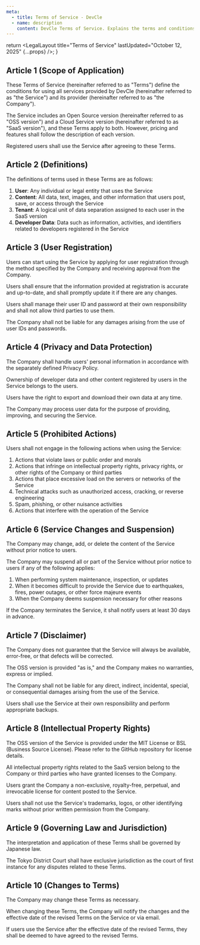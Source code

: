 ```yaml
---
meta:
  - title: Terms of Service - DevCle
  - name: description
    content: DevCle Terms of Service. Explains the terms and conditions of use, and the rights and obligations of users.
---
```



  return <LegalLayout title="Terms of Service" lastUpdated="October 12, 2025" {...props} />;
}

## Article 1 (Scope of Application)

These Terms of Service (hereinafter referred to as "Terms") define the conditions for using all services provided by DevCle (hereinafter referred to as "the Service") and its provider (hereinafter referred to as "the Company").

The Service includes an Open Source version (hereinafter referred to as "OSS version") and a Cloud Service version (hereinafter referred to as "SaaS version"), and these Terms apply to both. However, pricing and features shall follow the description of each version.

Registered users shall use the Service after agreeing to these Terms.

## Article 2 (Definitions)

The definitions of terms used in these Terms are as follows:

1. **User**: Any individual or legal entity that uses the Service
2. **Content**: All data, text, images, and other information that users post, save, or access through the Service
3. **Tenant**: A logical unit of data separation assigned to each user in the SaaS version
4. **Developer Data**: Data such as information, activities, and identifiers related to developers registered in the Service

## Article 3 (User Registration)

Users can start using the Service by applying for user registration through the method specified by the Company and receiving approval from the Company.

Users shall ensure that the information provided at registration is accurate and up-to-date, and shall promptly update it if there are any changes.

Users shall manage their user ID and password at their own responsibility and shall not allow third parties to use them.

The Company shall not be liable for any damages arising from the use of user IDs and passwords.

## Article 4 (Privacy and Data Protection)

The Company shall handle users' personal information in accordance with the separately defined Privacy Policy.

Ownership of developer data and other content registered by users in the Service belongs to the users.

Users have the right to export and download their own data at any time.

The Company may process user data for the purpose of providing, improving, and securing the Service.

## Article 5 (Prohibited Actions)

Users shall not engage in the following actions when using the Service:

1. Actions that violate laws or public order and morals
2. Actions that infringe on intellectual property rights, privacy rights, or other rights of the Company or third parties
3. Actions that place excessive load on the servers or networks of the Service
4. Technical attacks such as unauthorized access, cracking, or reverse engineering
5. Spam, phishing, or other nuisance activities
6. Actions that interfere with the operation of the Service

## Article 6 (Service Changes and Suspension)

The Company may change, add, or delete the content of the Service without prior notice to users.

The Company may suspend all or part of the Service without prior notice to users if any of the following applies:

1. When performing system maintenance, inspection, or updates
2. When it becomes difficult to provide the Service due to earthquakes, fires, power outages, or other force majeure events
3. When the Company deems suspension necessary for other reasons

If the Company terminates the Service, it shall notify users at least 30 days in advance.

## Article 7 (Disclaimer)

The Company does not guarantee that the Service will always be available, error-free, or that defects will be corrected.

The OSS version is provided "as is," and the Company makes no warranties, express or implied.

The Company shall not be liable for any direct, indirect, incidental, special, or consequential damages arising from the use of the Service.

Users shall use the Service at their own responsibility and perform appropriate backups.

## Article 8 (Intellectual Property Rights)

The OSS version of the Service is provided under the MIT License or BSL (Business Source License). Please refer to the GitHub repository for license details.

All intellectual property rights related to the SaaS version belong to the Company or third parties who have granted licenses to the Company.

Users grant the Company a non-exclusive, royalty-free, perpetual, and irrevocable license for content posted to the Service.

Users shall not use the Service's trademarks, logos, or other identifying marks without prior written permission from the Company.

## Article 9 (Governing Law and Jurisdiction)

The interpretation and application of these Terms shall be governed by Japanese law.

The Tokyo District Court shall have exclusive jurisdiction as the court of first instance for any disputes related to these Terms.

## Article 10 (Changes to Terms)

The Company may change these Terms as necessary.

When changing these Terms, the Company will notify the changes and the effective date of the revised Terms on the Service or via email.

If users use the Service after the effective date of the revised Terms, they shall be deemed to have agreed to the revised Terms.
